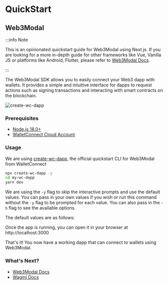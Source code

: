 
# QuickStart

## Web3Modal

:::info Note

This is an opinionated quickstart guide for Web3Modal using Next.js. If you are looking for a more in-depth guide for other frameworks like Vue, Vanilla JS or platforms like Android, Flutter, please refer to [Web3Modal Docs](./web3modal/about).

:::

The Web3Modal SDK allows you to easily connect your Web3 dapp with wallets. It provides a simple and intuitive interface for dapps to request actions such as signing transactions and interacting with smart contracts on the blockchain.

![create-wc-dapp](../static/img/create-wc-dapp.png 'create-wc-dapp Next.js Template')

### Prerequisites

- [Node.js 18.0+](https://nodejs.org/en)
- [WalletConnect Cloud Account](https://cloud.walletconnect.com/?utm_source=walletconnect-docs&utm_campaign=quickstart)

### Usage

We are using [create-wc-dapp](https://github.com/WalletConnect/create-wc-dapp), the official quickstart CLI for Web3Modal from WalletConnect

```bash
npx create-wc-dapp -y
cd my-wc-dapp
yarn dev
```

We are using the `-y` flag to skip the interactive prompts and use the default values. You can pass in your own values if you wish or run this command without the `-y` flag to be prompted for each value. You can also pass in the `-h` flag to see the available options.

The default values are as follows:

<Table
  headers={['Option', 'Description', 'Value']}
  data={[
    {
      option: 'Template',
      description: 'Template to use for the project',
      value: { code: 'nextjs' }
    },
    {
      option: 'Package Manager',
      description: 'Package manager to use for the project',
      value: { code: 'yarn' }
    },
    {
      option: 'Install Dependencies',
      description: 'Whether to install dependencies after project creation',
      value: { code: 'true' }
    },
    {
      option: 'Folder',
      description: 'Folder to create the project in',
      value: { code: 'my-wc-dapp' }
    }
  ]}
/>

Once the app is running, you can open it in your browser at http://localhost:3000

That's it! You now have a working dapp that can connect to wallets using Web3Modal.

### What's Next?

- [Web3Modal Docs](./web3modal/about?utm_source=walletconnect-docs&utm_campaign=quickstart)
- [Wagmi Docs](https://wagmi.sh/react/getting-started)

<!---
## Web3Wallet

// TODO

## Web3Inbox

// TODO
-->
